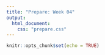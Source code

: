 ```yaml
---
title: "Prepare: Week 04"
output: 
  html_document:
    css: "prepare.css"
---
```


```r
knitr::opts_chunk$set(echo = TRUE)
```

<!--
## For September 06

**Note:** All required prepare activities are due **<u>by the beginning of class</u>** on the specified date

### Required 

**You can ignore the "Your Turn" sections.**

`r emo::ji("movie_camera")` Watch [Tidy Data](https://youtu.be/Ux85eR3h9hw)

- [Click here](https://rstudio-education.github.io/datascience-box/course-materials/slides/u2-d05-tidy-data/u2-d05-tidy-data.html#1) for slides

`r emo::ji("movie_camera")` Watch [Grammar of data wrangling](https://youtu.be/ZCaYBES_VEk)

- [Click here](https://rstudio-education.github.io/datascience-box/course-materials/slides/u2-d06-grammar-wrangle/u2-d06-grammar-wrangle.html#1) for slides

`r emo::ji("movie_camera")` Watch [Working with a single data frame](https://youtu.be/0229Uq2hkJo)

- [Click here](https://rstudio-education.github.io/datascience-box/course-materials/slides/u2-d07-single-df/u2-d07-single-df.html#1) for slides



## For September 08

**Note:** All required prepare activities are due **<u>by the beginning of class</u>** on the specified date

### Required 

`r emo::ji("memo")` Complete Quiz 01

`r emo::ji("movie_camera")` Watch [Working with multiple data frames](https://youtu.be/VdV5ABsaf5Y)

- [Click here](https://rstudio-education.github.io/datascience-box/course-materials/slides/u2-d08-multi-df/u2-d08-multi-df.html#1) for slides



### Optional 

`r emo::ji("book")` Read[Journal of Statistical Software: Tidy Data](https://www.jstatsoft.org/article/view/v059i10)

`r emo::ji("book")` Read [R for Data Science (R4DS): Chapter 5 - Data transformation](https://r4ds.had.co.nz/transform.html)

`r emo::ji("book")` Read [R4DS - Chapter 13: Relational Data](https://r4ds.had.co.nz/relational-data.html)

-->
